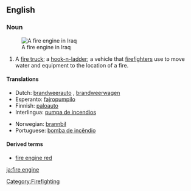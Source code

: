 {{wikipedia}}
==English==

===Noun===
{{en-noun|sg=[[fire]] [[engine]]}}
[[Image:Baghdad fire department engine Iraq.jpg|thumb|A fire engine in Iraq]]
# A [[fire truck]]; a [[hook-n-ladder]]; a vehicle that [[firefighter]]s use to move water and equipment to the location of a fire.

====Translations====
{{top}}
*Dutch: [[brandweerauto]] {{m}}, [[brandweerwagen]] {{m}}
*Esperanto: [[fajropumpilo]]
*Finnish: [[paloauto]]
*Interlingua: [[pumpa de incendios]]
{{mid}}
*Norwegian: [[brannbil]] {{m}}
*Portuguese: [[bomba de incêndio]] {{f}}
{{bottom}}

====Derived terms====
*[[fire engine red]]

[[Category:Firefighting]]

[[ja:fire engine]]